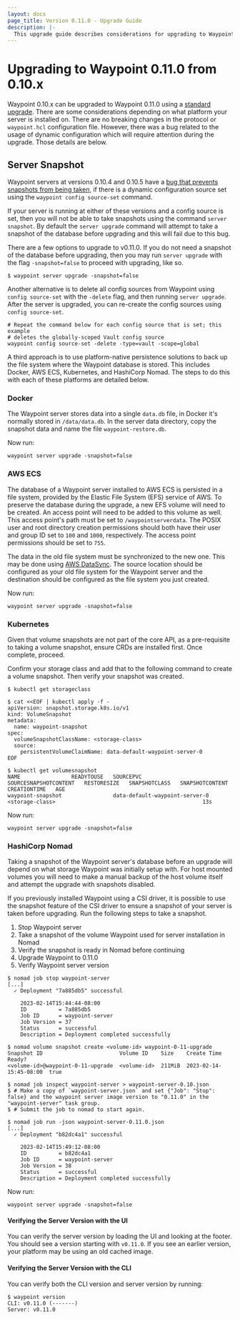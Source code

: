 ```yaml
---
layout: docs
page_title: Version 0.11.0 - Upgrade Guide
description: |-
  This upgrade guide describes considerations for upgrading to Waypoint 0.11.0.
---
```


# Upgrading to Waypoint 0.11.0 from 0.10.x

Waypoint 0.10.x can be upgraded to Waypoint 0.11.0 using a [standard upgrade](/waypoint/docs/upgrading#standard-upgrade).
There are some considerations depending on what platform your server is installed on.
There are no breaking changes in the protocol or `waypoint.hcl` configuration file. However, there was a bug related to the usage of dynamic configuration which will require attention during the upgrade. Those details are below.

## Server Snapshot

Waypoint servers at versions 0.10.4 and 0.10.5 have a [bug that prevents
snapshots from being taken](https://github.com/hashicorp/waypoint/pull/4523),
if there is a dynamic configuration source set using the
`waypoint config source-set` command.

If your server is running at either of these versions and a config
source is set, then you will not be able to take snapshots using the command
`server snapshot`. By default the `server upgrade` command will attempt to take
a snapshot of the database before upgrading and this will fail due to this bug.

There are a few options to upgrade to v0.11.0. If you do not need a snapshot of
the database before upgrading, then you may run `server upgrade` with the flag
`-snapshot=false` to proceed with upgrading, like so.

```shell
$ waypoint server upgrade -snapshot=false
```

Another alternative is to delete all config sources from Waypoint using
`config source-set` with the `-delete` flag, and then running `server upgrade`.
After the server is upgraded, you can re-create the config sources using
`config source-set`.

```shell
# Repeat the command below for each config source that is set; this example
# deletes the globally-scoped Vault config source
waypoint config source-set -delete -type=vault -scope=global
```

A third approach is to use platform-native persistence solutions to back up the
file system where the Waypoint database is stored. This includes Docker, AWS
ECS, Kubernetes, and HashiCorp Nomad. The steps to do this with each of these
platforms are detailed below.

### Docker

The Waypoint server stores data into a single `data.db` file, in Docker it's
normally stored in `/data/data.db`. In the server data directory, copy the
snapshot data and name the file `waypoint-restore.db`.

Now run:

```shell
waypoint server upgrade -snapshot=false
```

### AWS ECS

The database of a Waypoint server installed to AWS ECS is persisted in a file
system, provided by the Elastic File System (EFS) service of AWS. To preserve
the database during the upgrade, a new EFS volume will need to be created. An
access point will need to be added to this volume as well. This access point's
path must be set to `/waypointserverdata`. The POSIX user and root directory
creation permissions should both have their user and group ID set to `100` and
`1000`, respectively. The access point permissions should be set to `755`.

The data in the old file system must be synchronized to the new one. This may be
done using [AWS DataSync](https://docs.aws.amazon.com/datasync/latest/userguide/what-is-datasync.html).
The source location should be configured as your old file system for the
Waypoint server and the destination should be configured as the file system you
just created.

Now run:

```shell
waypoint server upgrade -snapshot=false
```

### Kubernetes

Given that volume snapshots are not part of the core API, as a pre-requisite to
taking a volume snapshot, ensure CRDs are installed first. Once complete, proceed.

Confirm your storage class and add that to the following command to create a
volume snapshot. Then verify your snapshot was created.

```shell-session
$ kubectl get storageclass

$ cat <<EOF | kubectl apply -f -
apiVersion: snapshot.storage.k8s.io/v1
kind: VolumeSnapshot
metadata:
  name: waypoint-snapshot
spec:
  volumeSnapshotClassName: <storage-class>
  source:
    persistentVolumeClaimName: data-default-waypoint-server-0
EOF

$ kubectl get volumesnapshot
NAME                READYTOUSE   SOURCEPVC                        SOURCESNAPSHOTCONTENT   RESTORESIZE   SNAPSHOTCLASS   SNAPSHOTCONTENT   CREATIONTIME   AGE
waypoint-snapshot                data-default-waypoint-server-0                                         <storage-class>                                              13s
```

Now run:

```shell
waypoint server upgrade -snapshot=false
```

### HashiCorp Nomad

Taking a snapshot of the Waypoint server's database before an upgrade will
depend on what storage Waypoint was initially setup with. For host mounted
volumes you will need to make a manual backup of the host volume itself and
attempt the upgrade with snapshots disabled.

If you previously installed Waypoint using a CSI driver, it is possible to use
the snapshot feature of the CSI driver to ensure a snapshot of your server is
taken before upgrading. Run the following steps to take a snapshot.

1. Stop Waypoint server
2. Take a snapshot of the volume Waypoint used for server installation in Nomad
3. Verify the snapshot is ready in Nomad before continuing
4. Upgrade Waypoint to 0.11.0
5. Verify Waypoint server version

```shell-session
$ nomad job stop waypoint-server
[...]
  ✓ Deployment "7a885db5" successful

    2023-02-14T15:44:44-08:00
    ID          = 7a885db5
    Job ID      = waypoint-server
    Job Version = 37
    Status      = successful
    Description = Deployment completed successfully

$ nomad volume snapshot create <volume-id> waypoint-0-11-upgrade
Snapshot ID                        Volume ID    Size    Create Time             Ready?
<volume-id>@waypoint-0-11-upgrade  <volume-id>  211MiB  2023-02-14-15:45-08:00  true

$ nomad job inspect waypoint-server > waypoint-server-0.10.json
$ # Make a copy of `waypoint-server.json` and set {"Job": "Stop": false} and the waypoint server image version to "0.11.0" in the "waypoint-server" task group.
$ # Submit the job to nomad to start again.

$ nomad job run -json waypoint-server-0.11.0.json
[...]
  ✓ Deployment "b82dc4a1" successful

    2023-02-14T15:49:12-08:00
    ID          = b82dc4a1
    Job ID      = waypoint-server
    Job Version = 38
    Status      = successful
    Description = Deployment completed successfully
```

Now run:

```shell
waypoint server upgrade -snapshot=false
```

#### Verifying the Server Version with the UI

You can verify the server version by loading the UI and looking at the footer.
You should see a version starting with `v0.11.0`. If you see an earlier version,
your platform may be using an old cached image.

#### Verifying the Server Version with the CLI

You can verify both the CLI version and server version by running:

```shell-session
$ waypoint version
CLI: v0.11.0 (-------)
Server: v0.11.0
```
